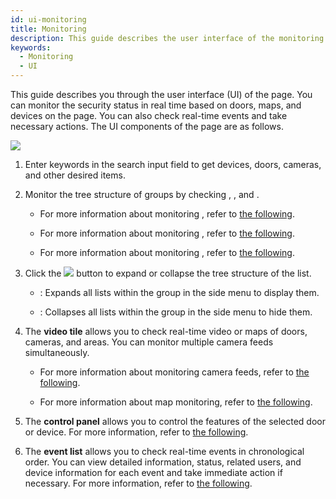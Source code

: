 ```yaml
---
id: ui-monitoring
title: Monitoring
description: This guide describes the user interface of the monitoring page.
keywords:
  - Monitoring
  - UI
---
```


This guide describes you through the user interface (UI) of the <Cmd sid='shell.header.arena' /> page. You can monitor the security status in real time based on doors, maps, and devices on the <Cmd sid='shell.header.arena' /> page. You can also check real-time events and take necessary actions. The UI components of the <Cmd sid='shell.header.arena' /> page are as follows.

<Image src='/img/biostarx-ui-monitoring.png' className='none' />

<Calloutlists>

1. Enter keywords in the search input field to get devices, doors, cameras, and other desired items.

2. Monitor the tree structure of groups by checking <Cmd sid='arena.tree.door.title' />, <Cmd sid='arena.tree.map.title' />, and <Cmd sid='arena.tree.device.title' />.

   * For more information about monitoring <Cmd sid='arena.tree.door.title' />, refer to [the following](monitoring-door).

   * For more information about monitoring <Cmd sid='arena.tree.map.title' />, refer to [the following](monitoring-map).

   * For more information about monitoring <Cmd sid='arena.tree.device.title' />, refer to [the following](monitoring-device).

3. Click the <Image src='/img/menus/ico-more-black.svg' ico alone /> button to expand or collapse the tree structure of the list.

   * <Cmd sid='arena.tree.expandAll' />: Expands all lists within the group in the side menu to display them.

   * <Cmd sid='arena.tree.collapseAll' />: Collapses all lists within the group in the side menu to hide them.

4. The **video tile** allows you to check real-time video or maps of doors, cameras, and areas. You can monitor multiple camera feeds simultaneously.

   * For more information about monitoring camera feeds, refer to [the following](monitoring-video).

   * For more information about map monitoring, refer to [the following](monitoring-map).

5. The **control panel** allows you to control the features of the selected door or device. For more information, refer to [the following](control-door).

6. The **event list** allows you to check real-time events in chronological order. You can view detailed information, status, related users, and device information for each event and take immediate action if necessary. For more information, refer to [the following](monitoring-event).

</Calloutlists>
